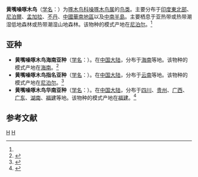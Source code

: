 {{Speciesbox
| taxon = Blythipicus pyrrhotis
| status = LC |  status_system = iucn3.1
| status_ref = <ref>{{IUCN|id=22681546 |title=''Blythipicus pyrrhotis'' |assessors=[[BirdLife_International|BirdLife International]]|version=2018.2 |year=2018|accessdate=7 August 2018}}</ref>
| image = Bay Woodpecker Blythipicus pyrrhotis Mizoram (2).JPG
| image2 = Bay Woodpecker Blythipicus pyrrhotis Mizoram (3).JPG 
| image2_caption = [[指名亞種|指名亞種]]，攝於[[印度|印度]][[米佐拉姆邦|米佐拉姆邦]] 
| binomial_authority = （[[Brian_Houghton_Hodgson|Hodgson]], 1837）<ref name='id2366'>{{cite web| url =http://www.bioinfo.cn/db05/BjdwSpecies.php?action=view&id=2366| title =黄嘴噪啄木鸟| work =《中国动物物种编目数据库》| publisher =中国科学院微生物研究所| author =中国科学院动物研究所| accessdate =2009-04-04| deadurl =yes| archiveurl =https://web.archive.org/web/20160305082226/http://www.bioinfo.cn/db05/BjdwSpecies.php?action=view&id=2366| archivedate =2016-03-05}}</ref>
| synonyms =
* ''Picus pyrrhotis'' <small>Hodgson, 1837</small>
}}

'''黄嘴噪啄木鸟'''（[[学名|学名]]：{{lang|la|''Blythipicus pyrrhotis''}}）为[[啄木鸟科|啄木鸟科]][[噪啄木鸟属|噪啄木鸟属]]的[[鸟类|鸟类]]。主要分布于[[印度東北部|印度東北部]]、[[尼泊爾|尼泊爾]]、[[孟加拉|孟加拉]]、[[不丹|不丹]]、[[中國|中國]][[華南地區|華南地區]]以及[[中南半島|中南半島]]。主要栖息于亚热带或热带潮湿低地森林或热带潮湿山地森林。该物种的模式产地在[[尼泊尔|尼泊尔]]。<ref name='id2366'/>

==亚种==
*'''黄嘴噪啄木鸟海南亚种'''（[[学名|学名]]：{{lang|la|''Blythipicus pyrrhotis hainanus''}}）。在[[中国大陆|中国大陆]]，分布于[[海南|海南]]等地。该物种的模式产地在[[海南|海南]]。<ref name='id2367'>{{cite web| url =http://www.bioinfo.cn/db05/BjdwSpecies.php?action=view&id=2367| title =黄嘴噪啄木鸟海南亚种| work =《中国动物物种编目数据库》| publisher =中国科学院微生物研究所| author =中国科学院动物研究所| accessdate =2009-04-04}}{{dead link|date=2018年5月 |bot=InternetArchiveBot |fix-attempted=yes }}</ref>
*'''黄嘴噪啄木鸟指名亚种'''（[[学名|学名]]：{{lang|la|''Blythipicus pyrrhotis pyrrhotis''}}）。在[[中国大陆|中国大陆]]，分布于[[云南|云南]]等地。该物种的模式产地在[[尼泊尔|尼泊尔]]。<ref name='id2368'>{{cite web| url =http://www.bioinfo.cn/db05/BjdwSpecies.php?action=view&id=2368| title =黄嘴噪啄木鸟指名亚种| work =《中国动物物种编目数据库》| publisher =中国科学院微生物研究所| author =中国科学院动物研究所| accessdate =2009-04-04| deadurl =yes| archiveurl =https://web.archive.org/web/20160305015958/http://www.bioinfo.cn/db05/BjdwSpecies.php?action=view&id=2368| archivedate =2016-03-05}}</ref>
*'''黄嘴噪啄木鸟华南亚种'''（[[学名|学名]]：{{lang|la|''Blythipicus pyrrhotis sinensis''}}）。在[[中国大陆|中国大陆]]，分布于[[四川|四川]]、[[贵州|贵州]]、[[广西|广西]]、[[广东|广东]]、[[湖南|湖南]]、[[福建|福建]]等地。该物种的模式产地在[[福建|福建]]。<ref name='id2369'>{{cite web| url =http://www.bioinfo.cn/db05/BjdwSpecies.php?action=view&id=2369| title =黄嘴噪啄木鸟华南亚种| work =《中国动物物种编目数据库》| publisher =中国科学院微生物研究所| author =中国科学院动物研究所| accessdate =2009-04-04| deadurl =yes| archiveurl =https://web.archive.org/web/20131203122335/http://www.bioinfo.cn/db05/BjdwSpecies.php?action=view| archivedate =2013-12-03}}</ref>

== 参考文献 ==
{{reflist}}
{{commons|Blythipicus  pyrrhotis}}

{{Taxonbar}}
[[Category:噪啄木鸟属|H]]
[[Category:_1837年描述的鸟类|H]]